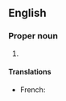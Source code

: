 {{also|miti}}
==English==

===Proper noun===
{{en-proper noun}}

# {{initialism of|{{w|Ministry of International Trade and Industry}}}}

====Translations====
{{trans-top|Ministry of International Trade and Industry}}
* French: {{t-|fr|MITI}}
{{trans-mid}}
{{trans-bottom}}